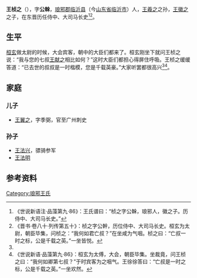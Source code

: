 '''王桢之'''（{{bd|？||？||}}），字'''公榦'''，[[琅邪郡|琅邪郡]][[临沂县|临沂县]]（今[[山东省|山东省]][[临沂市|临沂市]]）人，[[王羲之|王羲之]]之孙，[[王徽之|王徽之]]之子，在东晋历任侍中、大司马长史<ref>《世说新语注·品藻第九·86》：王氏谱曰：“桢之字公榦，琅邪人，徽之子。历侍中、大司马长史。”</ref><ref name=autogenerated1>《晋书·卷八十·列传第五十》：桢之字公幹，历位侍中、大司马长史。桓玄为太尉，朝臣毕集，问桢之：“我何如君亡叔？”在坐咸为气咽。桢之曰：“亡叔一时之标，公是千载之英。”一坐皆悦。</ref>。

==生平==
[[桓玄|桓玄]]做太尉的时候，大会宾客，朝中的大臣们都来了。桓玄刚坐下就问王桢之说：“我与您的七叔[[王献之|王献之]]相比如何？”这时大臣们都担心得屏住呼吸。王桢之缓缓答道：“已去世的叔叔是一时楷模，您是千载英豪。”大家听罢都很高兴<ref name=autogenerated1 /><ref>《世说新语·品藻第九·86》：桓玄为太傅，大会，朝臣毕集。坐裁竟，问王桢之曰：“我何如卿第七叔？”于时宾客为之咽气。王徐徐答曰：“亡叔是一时之标，公是千载之英。”一坐欢然。</ref>。

==家庭==
===儿子===
*[[王翼之|王翼之]]，字季弼，官至广州刺史

===孙子===
*[[王法兴|王法兴]]，骠骑参军
*[[王法明|王法明]]

==参考资料==
{{reflist}}

[[Category:琅邪王氏|Category:琅邪王氏]]